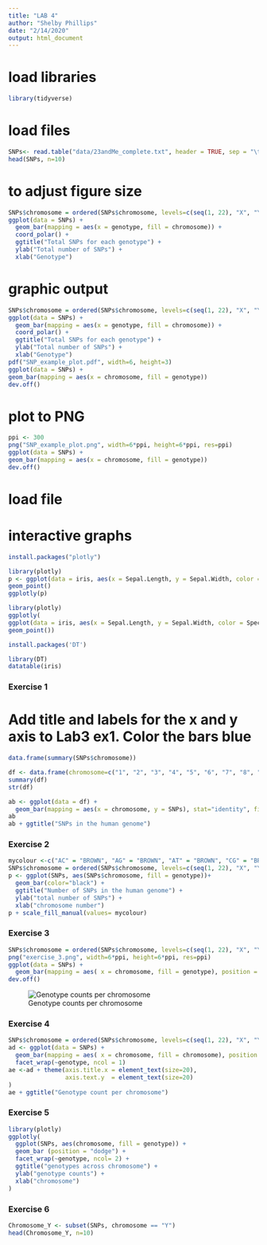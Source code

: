 ```yaml
---
title: "LAB 4"
author: "Shelby Phillips"
date: "2/14/2020"
output: html_document
---
```


# load libraries

```r
library(tidyverse)
```


# load files

```r
SNPs<- read.table("data/23andMe_complete.txt", header = TRUE, sep = "\t")
head(SNPs, n=10)
```

# to adjust figure size

```r
SNPs$chromosome = ordered(SNPs$chromosome, levels=c(seq(1, 22), "X", "Y", "MT"))
ggplot(data = SNPs) + 
  geom_bar(mapping = aes(x = genotype, fill = chromosome)) + 
  coord_polar() +
  ggtitle("Total SNPs for each genotype") +
  ylab("Total number of SNPs") +
  xlab("Genotype")
```

# graphic output

```r
SNPs$chromosome = ordered(SNPs$chromosome, levels=c(seq(1, 22), "X", "Y", "MT"))
ggplot(data = SNPs) + 
  geom_bar(mapping = aes(x = genotype, fill = chromosome)) + 
  coord_polar() +
  ggtitle("Total SNPs for each genotype") +
  ylab("Total number of SNPs") +
  xlab("Genotype")
pdf("SNP_example_plot.pdf", width=6, height=3)
ggplot(data = SNPs) +
geom_bar(mapping = aes(x = chromosome, fill = genotype))
dev.off()
```

# plot to PNG

```r
ppi <- 300
png("SNP_example_plot.png", width=6*ppi, height=6*ppi, res=ppi)
ggplot(data = SNPs) +
geom_bar(mapping = aes(x = chromosome, fill = genotype))
dev.off()

```

# load file


# interactive graphs

```r
install.packages("plotly")
```


```r
library(plotly)
p <- ggplot(data = iris, aes(x = Sepal.Length, y = Sepal.Width, color = Species)) +
geom_point()
ggplotly(p)
```

```r
library(plotly)
ggplotly(
ggplot(data = iris, aes(x = Sepal.Length, y = Sepal.Width, color = Species)) +
geom_point())
```
```r
install.packages('DT')
```
```r
library(DT)
datatable(iris)
```

### Exercise 1

# Add title and labels for the x and y axis to Lab3 ex1. Color the bars blue

```r
data.frame(summary(SNPs$chromosome))
```
```r
df <- data.frame(chromosome=c("1", "2", "3", "4", "5", "6", "7", "8", "9", "10", "11", "12", "13", "14", "15", "16", "17", "18", "19", "20", "21", "22", "X", "Y", "MT"), SNPs=c("76909", "77346", "63285", "55017", "56019", "63245", "50965", "49215", "42969", "50322", "47972", "47125", "36078", "30818", "28400", "30167", "26688", "27971", "18533", "23834", "13404", "14100", "26007", "1766", "2459"), stringsAsFactors=FALSE)
summary(df)
str(df)
```
```r
ab <- ggplot(data = df) + 
  geom_bar(mapping = aes(x = chromosome, y = SNPs), stat="identity", fill="blue")
ab
ab + ggtitle("SNPs in the human genome")
```

### Exercise 2 

```r
mycolour <-c("AC" = "BROWN", "AG" = "BROWN", "AT" = "BROWN", "CG" = "BROWN", "CT" = "BROWN", "GT" = "BROWN", "AA" = "BLUE", "CC" = "BLUE", "GG" = "BLUE", "TT" = "BLUE", "A" = "GREEN", "C" = "GREEN", "G" = "GREEN", "T" = "GREEN", "D" = "MAGENTA", "DD" = "MAGENTA", "DI" = "MAGENTA", "I" = "MAGENTA", "II" = "MAGENTA", "--" = "#999999")
SNPs$chromosome = ordered(SNPs$chromosome, levels=c(seq(1, 22), "X", "Y", "MT"))
p <- ggplot(SNPs, aes(SNPs$chromosome, fill = genotype))+
  geom_bar(color="black") +
  ggtitle("Number of SNPs in the human genome") +
  ylab("total number of SNPs") +
  xlab("chromosome number")
p + scale_fill_manual(values= mycolour)
```

### Exercise 3

```r
SNPs$chromosome = ordered(SNPs$chromosome, levels=c(seq(1, 22), "X", "Y", "MT"))
png("exercise_3.png", width=6*ppi, height=6*ppi, res=ppi)
ggplot(data = SNPs) + 
  geom_bar(mapping = aes( x = chromosome, fill = genotype), position = "dodge", color = "black")
dev.off()
```
![Genotype counts per chromosome](exercise_3.png)

### Exercise 4

```r
SNPs$chromosome = ordered(SNPs$chromosome, levels=c(seq(1, 22), "X", "Y", "MT"))
ad <- ggplot(data = SNPs) + 
  geom_bar(mapping = aes( x = chromosome, fill = chromosome), position = "dodge", color = "black") +
  facet_wrap(~genotype, ncol = 1)
ae <-ad + theme(axis.title.x = element_text(size=20),
                axis.text.y  = element_text(size=20)
)
ae + ggtitle("Genotype count per chromosome")
```

### Exercise 5 

```r
library(plotly)
ggplotly(
  ggplot(SNPs, aes(chromosome, fill = genotype)) + 
  geom_bar (position = "dodge") +
  facet_wrap(~genotype, ncol= 2) +
  ggtitle("genotypes across chromosome") +
  ylab("genotype counts") +
  xlab("chromosome")
)
```

### Exercise 6 

```r
Chromosome_Y <- subset(SNPs, chromosome == "Y")
head(Chromosome_Y, n=10)
```


